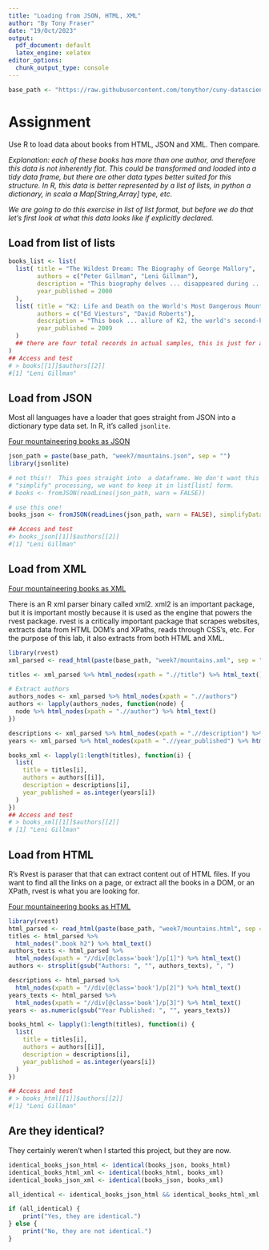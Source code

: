 ```yaml
---
title: "Loading from JSON, HTML, XML"
author: "By Tony Fraser"
date: "19/Oct/2023"
output:
  pdf_document: default
  latex_engine: xelatex
editor_options: 
  chunk_output_type: console
---
```

```r
base_path <- "https://raw.githubusercontent.com/tonythor/cuny-datascience/develop/data607-data-acquisition-and-management/"

```

# Assignment
Use R to load data about books from HTML, JSON and XML. Then compare. 

_Explanation: each of these books has more than one author, and therefore this data is not inherently flat. This could be transformed and loaded into a tidy data frame, but there are other data types better suited for this structure. In R, this data is better represented by a list of lists, in python a dictionary, in scala a Map[String,Array] type, etc._

_We are going to do this exercise in list of list format, but before we do that let's first look at what this data looks like if explicitly declared._ 

## Load from list of lists
```r
books_list <- list(
  list( title = "The Wildest Dream: The Biography of George Mallory",
        authors = c("Peter Gillman", "Leni Gillman"),
        description = "This biography delves ... disappeared during .. 1924 ... ",
        year_published = 2000
  ),
  list( title = "K2: Life and Death on the World's Most Dangerous Mountain",
        authors = c("Ed Viesturs", "David Roberts"),
        description = "This book ... allure of K2, the world's second-highest mountain...",
        year_published = 2009
  )
  ## there are four total records in actual samples, this is just for a quick visual.
)
## Access and test 
# > books[[1]]$authors[[2]]
#[1] "Leni Gillman"
```

\newpage
## Load from JSON

Most all languages have a loader that goes straight from JSON into a dictionary type data set. In R, it's called `jsonlite`. 

[Four mountaineering books as JSON](`r paste0(base_path, "week7/mountains.json")`)

```r
json_path = paste(base_path, "week7/mountains.json", sep = "") 
library(jsonlite)

# not this!!  This goes straight into  a dataframe. We don't want this additional 
# "simplify" processing, we want to keep it in list[list] form. 
# books <- fromJSON(readLines(json_path, warn = FALSE)) 

# use this one! 
books_json <- fromJSON(readLines(json_path, warn = FALSE), simplifyDataFrame = FALSE)

## Access and test 
#> books_json[[1]]$authors[[2]] 
#[1] "Leni Gillman"
```
\newpage
## Load from XML

[Four mountaineering books as XML](`r paste0(base_path, "week7/mountains.xml")`)

There is an R xml parser binary called xml2. xml2 is an important package, but it is important  mostly because it is used as the engine that powers the rvest package.  rvest is a critically important package that scrapes websites, extracts data from HTML DOM's and XPaths, reads through CSS's, etc. For the purpose of this lab, it also extracts from both HTML and XML. 

```r
library(rvest)
xml_parsed <- read_html(paste(base_path, "week7/mountains.xml", sep = "") )

titles <- xml_parsed %>% html_nodes(xpath = ".//title") %>% html_text()

# Extract authors
authors_nodes <- xml_parsed %>% html_nodes(xpath = ".//authors")
authors <- lapply(authors_nodes, function(node) {
  node %>% html_nodes(xpath = ".//author") %>% html_text()
})

descriptions <- xml_parsed %>% html_nodes(xpath = ".//description") %>% html_text()
years <- xml_parsed %>% html_nodes(xpath = ".//year_published") %>% html_text() %>% as.numeric()

books_xml <- lapply(1:length(titles), function(i) {
  list(
    title = titles[i],
    authors = authors[[i]],
    description = descriptions[i],
    year_published = as.integer(years[i])
  )
})
## Access and test 
# > books_xml[[1]]$authors[[2]] 
# [1] "Leni Gillman"
```

\newpage
## Load from HTML
R's Rvest is paraser that that can extract content out of HTML files. If you want to find all the links on a page, or extract all the books in a DOM, or an XPath, rvest is what you are looking for.  

[Four mountaineering books as HTML](`r paste0(base_path, "week7/mountains.html")`)

```r
library(rvest)
html_parsed <- read_html(paste(base_path, "week7/mountains.html", sep = "") )
titles <- html_parsed %>% 
  html_nodes(".book h2") %>% html_text()
authors_texts <- html_parsed %>% 
  html_nodes(xpath = "//div[@class='book']/p[1]") %>% html_text()
authors <- strsplit(gsub("Authors: ", "", authors_texts), ", ")

descriptions <- html_parsed %>% 
  html_nodes(xpath = "//div[@class='book']/p[2]") %>% html_text()
years_texts <- html_parsed %>% 
  html_nodes(xpath = "//div[@class='book']/p[3]") %>% html_text()
years <- as.numeric(gsub("Year Published: ", "", years_texts))

books_html <- lapply(1:length(titles), function(i) {
  list(
    title = titles[i],
    authors = authors[[i]],
    description = descriptions[i],
    year_published = as.integer(years[i])
  )
})

## Access and test 
# > books_html[[1]]$authors[[2]] 
#[1] "Leni Gillman"

```

\newpage

## Are they identical? 
They certainly weren't when I started this project, but they are now.
```r
identical_books_json_html <- identical(books_json, books_html)
identical_books_html_xml <- identical(books_html, books_xml)
identical_books_json_xml <- identical(books_json, books_xml)

all_identical <- identical_books_json_html && identical_books_html_xml && identical_books_json_xml

if (all_identical) {
    print("Yes, they are identical.")
} else {
    print("No, they are not identical.")
}

```

